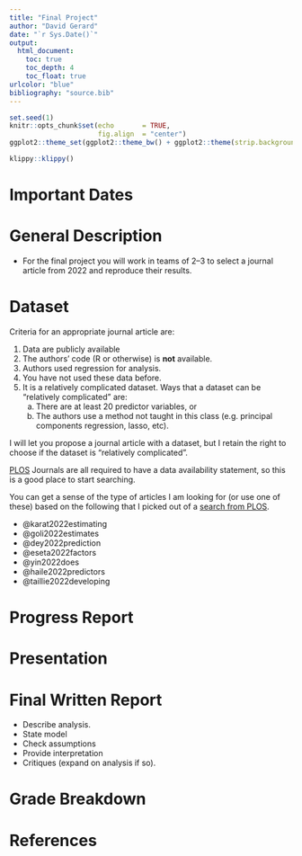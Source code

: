 ```yaml
---
title: "Final Project"
author: "David Gerard"
date: "`r Sys.Date()`"
output:  
  html_document:
    toc: true
    toc_depth: 4
    toc_float: true
urlcolor: "blue"
bibliography: "source.bib"
---
```


```r
set.seed(1)
knitr::opts_chunk$set(echo       = TRUE, 
                      fig.align  = "center")
ggplot2::theme_set(ggplot2::theme_bw() + ggplot2::theme(strip.background = ggplot2::element_rect(fill = "white")))
```

```r
klippy::klippy()
```

# Important Dates

# General Description

- For the final project you will work in teams of 2--3 to select a journal article from 2022 and reproduce their results. 

# Dataset

Criteria for an appropriate journal article are:

1. Data are publicly available
2. The authors' code (R or otherwise) is **not** available.
3. Authors used regression for analysis.
4. You have not used these data before.
5. It is a relatively complicated dataset. Ways that a dataset can be "relatively complicated" are:
    a. There are at least 20 predictor variables, or
    b. The authors use a method not taught in this class (e.g. principal components regression, lasso, etc).
  
I will let you propose a journal article with a dataset, but I retain the right to choose if the dataset is "relatively complicated".

[PLOS](https://journals.plos.org) Journals are all required to have a data availability statement, so this is a good place to start searching.

You can get a sense of the type of articles I am looking for (or use one of these) based on the following that I picked out of a [search from PLOS](https://journals.plos.org/plosone/search?filterJournals=PLoSONE&q=%22linear%20regression%22&sortOrder=DATE_NEWEST_FIRST&page=1&utm_content=a&utm_campaign=ENG-467).

- @karat2022estimating
- @goli2022estimates
- @dey2022prediction
- @eseta2022factors
- @yin2022does
- @haile2022predictors
- @taillie2022developing

# Progress Report

# Presentation

# Final Written Report

- Describe analysis.
- State model
- Check assumptions
- Provide interpretation
- Critiques (expand on analysis if so).

# Grade Breakdown

# References
